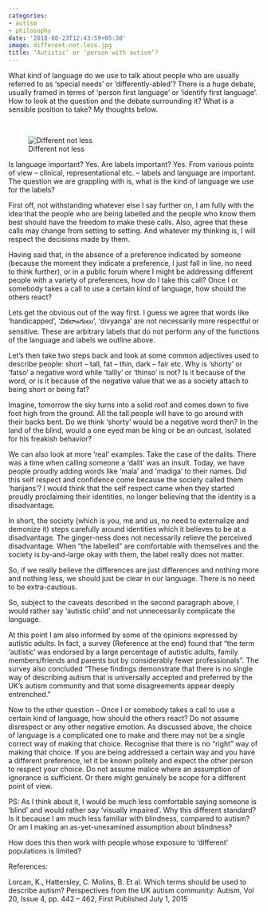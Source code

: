 ```yaml
---
categories:
- autism
- philosophy
date: '2018-08-23T12:43:59+05:30'
image: different-not-less.jpg
title: ‘Autistic’ or ‘person with autism’?
---
```


What kind of language do we use to talk about people who are usually referred to as ‘special needs’ or ‘differently\-abled’? There is a huge debate, usually framed in terms of ‘person first language’ or ‘identify first language’. How to look at the question and the debate surrounding it? What is a sensible position to take? My thoughts below.

<br>

 ![Different not less](different-not-less.jpg)

 Is language important? Yes. Are labels important? Yes. From various points of view – clinical, representational etc. – labels and language are important.<br>
 The question we are grappling with is, what is the kind of language we use for the labels?

 First off, not withstanding whatever else I say further on, I am fully with the idea that the people who are being labelled and the people who know them best should have the freedom to make these calls. Also, agree that these calls may change from setting to setting. And whatever my thinking is, I will respect the decisions made by them.

 Having said that, in the absence of a preference indicated by someone (because the moment they indicate a preference, I just fall in line, no need to think further), or in a public forum where I might be addressing different people with a variety of preferences, how do I take this call? Once I or somebody takes a call to use a certain kind of language, how should the others react?

 Lets get the obvious out of the way first. I guess we agree that words like ‘handicapped’, ‘వికలాంగులు’, ‘divyanga’ are not necessarily more respectful or sensitive. These are arbitrary labels that do not perform any of the functions of the language and labels we outline above.

 Let’s then take two steps back and look at some common adjectives used to describe people: short – tall, fat – thin, dark – fair etc. Why is ‘shorty’ or ‘fatso’ a negative word while ‘tallly’ or ‘thinso’ is not? Is it because of the word, or is it because of the negative value that we as a society attach to being short or being fat?

 Imagine, tomorrow the sky turns into a solid roof and comes down to five foot high from the ground. All the tall people will have to go around with their backs bent. Do we think ‘shorty’ would be a negative word then? In the land of the blind, would a one eyed man be king or be an outcast, isolated for his freakish behavior?

 We can also look at more ‘real’ examples. Take the case of the dalits. There was a time when calling someone a ‘dalit’ was an insult. Today, we have people proudly adding words like ‘mala’ and ‘madiga’ to their names. Did this self respect and confidence come because the society called them ‘harijans’? I would think that the self respect came when they started proudly proclaiming their identities, no longer believing that the identity is a disadvantage.

 In short, the society (which is you, me and us, no need to externalize and demonize it) steps carefully around identities which it believes to be at a disadvantage. The ginger\-ness does not necessarily relieve the perceived disadvantage. When “the labelled” are comfortable with themselves and the society is by\-and\-large okay with them, the label really does not matter.

 So, if we really believe the differences are just differences and nothing more and nothing less, we should just be clear in our language. There is no need to be extra\-cautious.

 So, subject to the caveats described in the second paragraph above, I would rather say ‘autistic child’ and not unnecessarily complicate the language.

 At this point I am also informed by some of the opinions expressed by autistic adults. In fact, a survey (Reference at the end) found that “the term ‘autistic’ was endorsed by a large percentage of autistic adults, family members/friends and parents but by considerably fewer professionals”. The survey also concluded “These findings demonstrate that there is no single way of describing autism that is universally accepted and preferred by the UK’s autism community and that some disagreements appear deeply entrenched.”

 Now to the other question – Once I or somebody takes a call to use a certain kind of language, how should the others react? Do not assume disrespect or any other negative emotion. As discussed above, the choice of language is a complicated one to make and there may not be a single correct way of making that choice. Recognise that there is no “right” way of making that choice. If you are being addressed a certain way and you have a different preference, let it be known politely and expect the other person to respect your choice. Do not assume malice where an assumption of ignorance is sufficient. Or there might genuinely be scope for a different point of view.

 PS: As I think about it, I would be much less comfortable saying someone is ‘blind’ and would rather say ‘visually impaired’. Why this different standard? Is it because I am much less familiar with blindness, compared to autism? Or am I making an as\-yet\-unexamined assumption about blindness?

 How does this then work with people whose exposure to ‘different’ populations is limited?

 References:

 Lorcan, K., Hattersley, C. Molins, B. Et al. Which terms should be used to describe autism? Perspectives from the UK autism community: Autism, Vol 20, Issue 4, pp. 442 – 462, First Published July 1, 2015

<br>

<!--
post-630
https://venugvgk.wordpress.com/2018/08/23/autistic-or-person-with-autism/
-->
